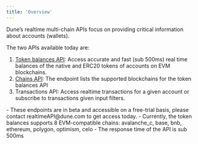 ```yaml
---
title: 'Overview'
---
```


Dune’s realtime multi-chain APIs focus on providing critical information about accounts (wallets).

The two APIs available today are:

1. [Token balances API](./balances): Access accurate and fast (sub 500ms) real time balances of the native and ERC20 tokens of accounts on EVM blockchains.
2. [Chains API](./chains): The endpoint lists the supported blockchains for the token balances API
3. Transactions API: Access realtime transactions for a given account or subscribe to transactions given input filters.

<Note> 
- These endpoints are in beta and accessible on a free-trial basis, please contact realtimeAPI@dune.com to get access today. 
</Note>
<Tip>
    - Currently, the token balances supports 8 EVM-compatible chains: avalanche_c, base, bnb, ethereum, polygon, optimism, celo
    - The response time of the API is sub 500ms 
</Tip>